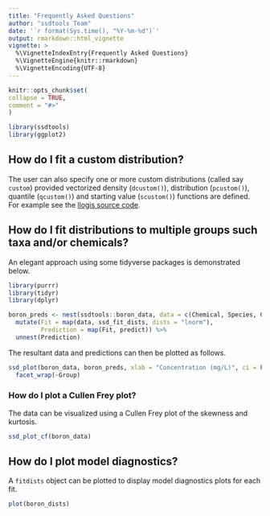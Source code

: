 ```yaml
---
title: "Frequently Asked Questions"
author: "ssdtools Team"
date: '`r format(Sys.time(), "%Y-%m-%d")`'
output: rmarkdown::html_vignette
vignette: >
  %\VignetteIndexEntry{Frequently Asked Questions}
  %\VignetteEngine{knitr::rmarkdown}
  %\VignetteEncoding{UTF-8}
---
```

  
  ```r
knitr::opts_chunk$set(
collapse = TRUE,
comment = "#>"
)
```

```r
library(ssdtools)
library(ggplot2)
```

## How do I fit a custom distribution?

The user can also specify one or more custom distributions (called say `custom`) provided vectorized density (`dcustom()`), distribution (`pcustom()`), quantile (`qcustom()`) and starting value (`scustom()`) functions are defined. 
For example see the [llogis source code](https://github.com/bcgov/ssdtools/blob/master/R/llogis.R).

## How do I fit distributions to multiple groups such taxa and/or chemicals?

An elegant approach using some tidyverse packages is demonstrated below.

```r
library(purrr)
library(tidyr)
library(dplyr)

boron_preds <- nest(ssdtools::boron_data, data = c(Chemical, Species, Conc, Units)) %>%
  mutate(Fit = map(data, ssd_fit_dists, dists = "lnorm"),
         Prediction = map(Fit, predict)) %>% 
  unnest(Prediction)
```

The resultant data and predictions can then be plotted as follows.
```r
ssd_plot(boron_data, boron_preds, xlab = "Concentration (mg/L)", ci = FALSE) +
  facet_wrap(~Group)
```

### How do I plot a Cullen Frey plot?

The data can be visualized using a Cullen Frey plot of the skewness and kurtosis.

```r
ssd_plot_cf(boron_data)
```

## How do I plot model diagnostics?

A `fitdists` object can be plotted to display model diagnostics plots for each fit.
```r
plot(boron_dists)
```
